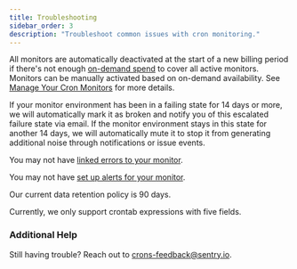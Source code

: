 ```yaml
---
title: Troubleshooting
sidebar_order: 3
description: "Troubleshoot common issues with cron monitoring."
---
```


<Expandable title="Why Were All My Monitors Disabled?">

All monitors are automatically deactivated at the start of a new billing period if there's not enough [on-demand spend](/pricing/#on-demand-capacity) to cover all active monitors. Monitors can be manually activated based on on-demand availability. See [Manage Your Cron Monitors](/pricing/quotas/manage-cron-monitors) for more details.

</Expandable>

<Expandable title="Why Was My Monitor Environment Marked As Broken or Automatically Muted?">

If your monitor environment has been in a failing state for 14 days or more, we will automatically mark it as broken and notify you of this escalated failure state via email. If the monitor environment stays in this state for another 14 days, we will automatically mute it to stop it from generating additional noise through notifications or issue events.

</Expandable>

<Expandable title="Why aren't recurring job errors showing up on my monitor details page?">

You may not have [linked errors to your monitor](/product/crons/getting-started/http/#connecting-errors-to-cron-monitors).

</Expandable>

<Expandable title="Why am I not receiving alerts when my monitor fails?">

You may not have [set up alerts for your monitor](/product/crons/getting-started/http/#alerts).

</Expandable>

<Expandable title="What is the crons data retention policy for check-ins?">

Our current data retention policy is 90 days.

</Expandable>

<Expandable title="Do you support a monitor schedule with a six-field crontab expression?">

Currently, we only support crontab expressions with five fields.

</Expandable>

### Additional Help

Still having trouble? Reach out to [crons-feedback@sentry.io](mailto:crons-feedback@sentry.io).
